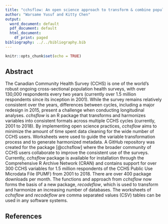 ```yaml
---
title: "cchsflow: An open science approach to transform & combine population health datasets"
author: "Warsame Yusuf and Kitty Chen"
output:
  word_document: default
  pdf_document: default
  html_document:
    df_print: paged
bibliography: ../../bibliography.bib
---
```


```r
knitr::opts_chunk$set(echo = TRUE)
```

## Abstract

The Canadian Community Health Survey (CCHS) is one of the world's robust ongoing cross-sectional population health surveys, with over 130,000 respondents every two years (currently over 1.5 million respondents since its inception in 2001). While the survey remains relatively consistent over the years, differences between cycles, including a major redesign in 2015, present a challenge when conducting longitudinal analyses. *cchsflow* is an R package that transforms and harmonizes variables into consistent formats across multiple CCHS cycles (currently, 2001 to 2018). By implementing open science practices, *cchsflow* aims to minimize the amount of time spent data cleaning for the wide number of CCHS users. Worksheets were used to guide the variable transformation process and to generate harmonized metadata. A GitHub repository was created for the package [@cchsflow] where the broader community of CCHS users collaborate to improve the consistent use of the surveys. Currently, *cchsflow* package is available for installation through the Comprehensive R Archive Network (CRAN) and contains support for over 300 CCHS variables for 1.5 million respondents of the CCHS Public Use Microdata File (PUMF) from 2001 to 2018. There are over 400 package downloads per month. The functions and approach from *cchsflow* now forms the basis of a new package, *recodeflow*, which is used to transform and harmonize an increasing number of databases. The worksheets of *cchsflow* and *recodeflow* are comma separated values (CSV) tables can be used in any software systems.

## References
